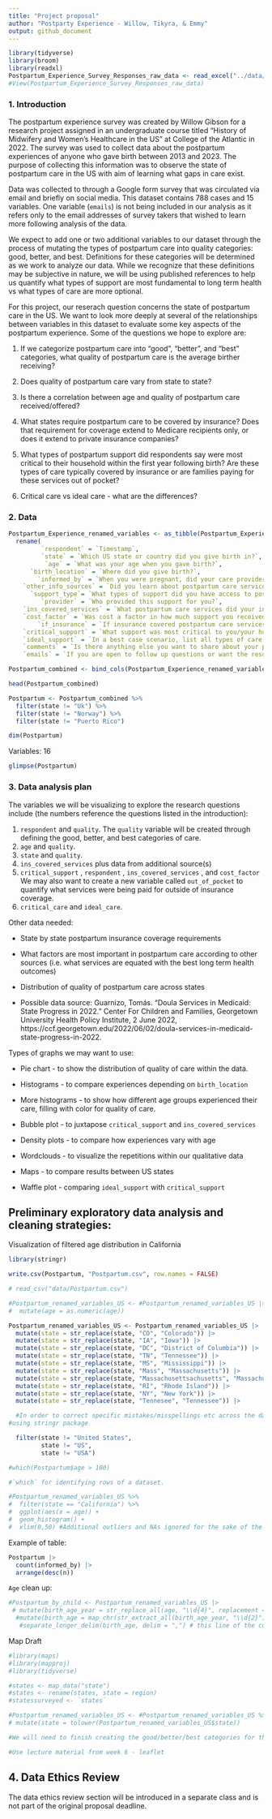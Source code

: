 ```yaml
---
title: "Project proposal"
author: "Postparty Experience - Willow, Tikyra, & Emmy"
output: github_document
---
```


```r
library(tidyverse)
library(broom)
library(readxl)
Postpartum_Experience_Survey_Responses_raw_data <- read_excel("../data/Postpartum Experience Survey (Responses) - raw data.xlsx")
#View(Postpartum_Experience_Survey_Responses_raw_data)
```


### 1. Introduction

The postpartum experience survey was created by Willow Gibson for a research project assigned in an undergraduate course titled "History of Midwifery and Women's Healthcare in the US" at College of the Atlantic in 2022. The survey was used to collect data about the postpartum experiences of anyone who gave birth between 2013 and 2023. The purpose of collecting this information was to observe the state of postpartum care in the US with aim of learning what gaps in care exist. 


Data was collected to through a Google form survey that was circulated via email and briefly on social media. This dataset contains 788 cases and 15 variables. One variable (`emails`) is not being included in our analysis as it refers only to the email addresses of survey takers that wished to learn more following analysis of the data.

We expect to add one or two additional variables to our dataset through the process of mutating the types of postpartum care into quality categories: good, better, and best. Definitions for these categories will be determined as we work to analyze our data. While we recognize that these definitions may be subjective in nature, we will be using published references to help us quantify what types of support are most fundamental to long term health vs what types of care are more optional.

For this project, our reserach question concerns the state of postpartum care in the US. We want to look more deeply at several of the relationships between variables in this dataset to evaluate some key aspects of the postpartum experience. Some of the questions we hope to explore are:

1. If we categorize postpartum care into "good", "better", and "best" categories, what quality of postpartum care is the average birther receiving?

2. Does quality of postpartum care vary from state to state?

3. Is there a correlation between age and quality of postpartum care received/offered?

4. What states require postpartum care to be covered by insurance? Does that requirement for coverage extend to Medicare recipients only, or does it extend to private insurance companies?

5. What types of postpartum support did respondents say were most critical to their household within the first year following birth? Are these types of care typically covered by insurance or are families paying for these services out of pocket?

6. Critical care vs ideal care - what are the differences?

### 2. Data

```r
Postpartum_Experience_renamed_variables <- as_tibble(Postpartum_Experience_Survey_Responses_raw_data) %>% 
  rename( 
         `respondent` = `Timestamp`,
         `state` = `Which US state or country did you give birth in?`,
          `age` = `What was your age when you gave birth?`, 
      `birth_location` = `Where did you give birth?`,
        `informed_by` = `When you were pregnant, did your care provider give you information about postpartum care services?`,
    `other_info_sources` = `Did you learn about postpartum care services from any other sources?`, 
      `support_type`= `What types of support did you have access to postpartum?`,
         `provider` = `Who provided this support for you?`,
    `ins_covered_services` = `What postpartum care services did your insurance cover?`,
    `cost_factor` = `Was cost a factor in how much support you received?`,
        `if_insurance` = `If insurance covered postpartum care services, would you take advantage of it?`,
    `critical_support` = `What support was most critical to you/your household in first year following birth?`,
    `ideal_support` = `In a best case scenario, list all types of care and support you would need or want in the first year postpartum.`,
    `comments` = `Is there anything else you want to share about your postpartum experience?`,
    `emails` = `If you are open to follow up questions or want the results from this research project, please enter your email below.`)
```

```r
Postpartum_combined <- bind_cols(Postpartum_Experience_renamed_variables, Clean_critical_care)

head(Postpartum_combined)

```


```r
Postpartum <- Postpartum_combined %>%
  filter(state != "Uk") %>%
  filter(state != "Norway") %>%
  filter(state != "Puerto Rico")
```

```r
dim(Postpartum)
```
Variables: 16

```r
glimpse(Postpartum)
```


### 3. Data analysis plan

The variables we will be visualizing to explore the research questions include (the numbers reference the questions listed in the introduction):

1. `respondent` and `quality`. The `quality` variable will be created through defining the good, better, and best categories of care.
2. `age` and `quality`.
3. `state` and `quality`.
4. `ins_covered_services` plus data from additional source(s)
5. `critical_support` , `respondent` , `ins_covered_services` , and `cost_factor` We may also want to create a new variable called `out_of_pocket` to quantify what services were being paid for outside of insurance coverage.
6. `critical_care` and `ideal_care`.

Other data needed:

- State by state postpartum insurance coverage requirements

- What factors are most important in postpartum care according to other sources (i.e. what services are equated with the best long term health outcomes)

- Distribution of quality of postpartum care across states

- Possible data source: Guarnizo, Tomás. “Doula Services in Medicaid: State Progress in 2022.” Center For Children and Families, Georgetown University Health Policy Institute, 2 June 2022, https://ccf.georgetown.edu/2022/06/02/doula-services-in-medicaid-state-progress-in-2022.

Types of graphs we may want to use:

 - Pie chart - to show the distribution of quality of care within the data.
 
 - Histograms - to compare experiences depending on `birth_location` 
 
 - More histograms - to show how different age groups experienced their care, filling with color for quality of care.

 - Bubble plot - to juxtapose `critical_support` and `ins_covered_services`

 - Density plots - to compare how experiences vary with age

 - Wordclouds - to visualize the repetitions within our qualitative data

 - Maps - to compare results between US states

 - Waffle plot - comparing `ideal_support` with `critical_support`
 


## Preliminary exploratory data analysis and cleaning strategies:

Visualization of filtered age distribution in California 

```r
library(stringr)
```

```r
write.csv(Postpartum, "Postpartum.csv", row.names = FALSE)

# read_csv("data/Postpartum.csv")
```

```r
#Postpartum_renamed_variables_US <- #Postpartum_renamed_variables_US |>
#  mutate(age = as.numeric(age))
```


```r
Postpartum_renamed_variables_US <- Postpartum_renamed_variables_US |>
  mutate(state = str_replace(state, "CO", "Colorado")) |>
  mutate(state = str_replace(state, "IA", "Iowa")) |>
  mutate(state = str_replace(state, "DC", "District of Columbia")) |>
  mutate(state = str_replace(state, "TN", "Tennessee")) |>
  mutate(state = str_replace(state, "MS", "Mississippi")) |>
  mutate(state = str_replace(state, "Mass", "Massachusetts")) |>
  mutate(state = str_replace(state, "Massachusettsachusetts", "Massachusetts")) |>
  mutate(state = str_replace(state, "RI", "Rhode Island")) |>
  mutate(state = str_replace(state, "NY", "New York")) |>
  mutate(state = str_replace(state, "Tennesee", "Tennessee")) |>

  #In order to correct specific mistakes/misspellings etc across the data frame.
#using stringr package  

  filter(state != "United States",
         state != "US",
         state != "USA")
```


```r
#which(Postpartum$age > 100)

#`which` for identifying rows of a dataset.
```

```r
#Postpartum_renamed_variables_US %>%
#  filter(state == "California") %>%
#  ggplot(aes(x = age)) +
#  geom_histogram() +
#  xlim(0,50) #Additional outliers and NAs ignored for the sake of the visualization (still present in data frame)
```

Example of table:

```r
Postpartum |>
  count(informed_by) |>
  arrange(desc(n))

```

`Age` clean up:
```r
#Postpartum_by_child <- Postpartum_renamed_variables_US |> 
 # mutate(birth_age_year = str_replace_all(age, "\\d{4}", replacement = "")) |>
  #mutate(birth_age = map_chr(str_extract_all(birth_age_year, "\\d{2}"),  ~ str_c(.x, collapse = ","))) |> 
   #separate_longer_delim(birth_age, delim = ",") # this line of the code makes each birth age a separate entry in the spreadsheet
```

Map Draft

```r
#library(maps)
#library(mapproj)
#library(tidyverse)

#states <- map_data("state")
#states <- rename(states, state = region)
#statessurveyed <- `states`

#Postpartum_renamed_variables_US <- #Postpartum_renamed_variables_US %>% 
# mutate(state = tolower(Postpartum_renamed_variables_US$state))

#We will need to finish creating the good/better/best categories for the `quality` variable to determine portions of quality of care before this map can be completed.

#Use lecture material from week 6 - leaflet

```



## 4. Data Ethics Review

The data ethics review section will be introduced in a separate class and is not part of the original proposal deadline.

